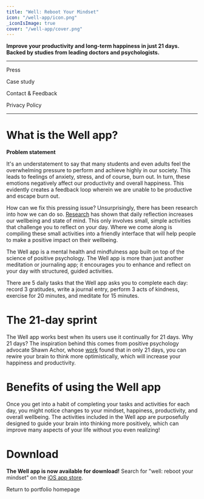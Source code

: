 ```yaml
---
title: "Well: Reboot Your Mindset"
icon: "/well-app/icon.png"
_iconIsImage: true
cover: "/well-app/cover.png"
---
```


<Callout icon="👉" bgColor="indigo" textColor="indigo">

**Improve your productivity and long-term happiness in just 21 days. Backed by studies from leading doctors and psychologists.**

</Callout>

---


<PageLink icon="📰" color="gray" to="/well-app/press">

Press

</PageLink>

<PageLink icon="💻" color="green" to="/well-app/case-study">

Case study

</PageLink>

<PageLink icon="📨" color="blue" to="/well-app/contact">

Contact & Feedback

</PageLink>

<PageLink icon="🔒" color="orange" to="/well-app/privacy">

Privacy Policy

</PageLink>

---

<TableOfContents />

# What is the Well app?

<Toggle>

<ToggleTitle>

**Problem statement**

</ToggleTitle>

<ToggleContent>

It's an understatement to say that many students and even adults feel the overwhelming pressure to perform and achieve highly in our society. This leads to feelings of anxiety, stress, and of course, burn out. In turn, these emotions negatively affect our productivity and overall happiness. This evidently creates a feedback loop wherein we are unable to be productive and escape burn out.

How can we fix this pressing issue? Unsurprisingly, there has been research into how we can do so. [Research](https://hbr.org/2017/03/why-you-should-make-time-for-self-reflection-even-if-you-hate-doing-it) has shown that daily reflection increases our wellbeing and state of mind. This only involves small, simple activities that challenge you to reflect on your day. Where we come along is compiling these small activities into a friendly interface that will help people to make a positive impact on their wellbeing.

</ToggleContent>

</Toggle>

The Well app is a mental health and mindfulness app built on top of the science of positive psychology. The Well app is more than just another meditation or journaling app; it encourages you to enhance and reflect on your day with structured, guided activities. 

There are 5 daily tasks that the Well app asks you to complete each day: record 3 gratitudes, write a journal entry, perform 3 acts of kindness, exercise for 20 minutes, and meditate for 15 minutes.

# The 21-day sprint

The Well app works best when its users use it continually for 21 days. Why 21 days? The inspiration behind this comes from positive psychology advocate Shawn Achor, whose [work](https://www.ted.com/talks/shawn_achor_the_happy_secret_to_better_work) found that in only 21 days, you can rewire your brain to think more optimistically, which will increase your happiness and productivity.

# Benefits of using the Well app

Once you get into a habit of completing your tasks and activities for each day, you might notice changes to your mindset, happiness, productivity, and overall wellbeing. The activities included in the Well app are purposefully designed to guide your brain into thinking more positively, which can improve many aspects of your life without you even realizing!

# Download

<Callout icon="🗣" bgColor="gray">

**The Well app is now available for download!** Search for "well: reboot your mindset" on the [iOS app store](https://apps.apple.com/us/app/well-reboot-your-mindset/id1573357406).

</Callout>

<p />

<PageLink icon="🔙" to="/">

Return to portfolio homepage

</PageLink>